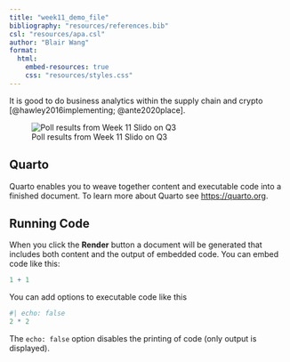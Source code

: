 ```yaml
---
title: "week11_demo_file"
bibliography: "resources/references.bib"
csl: "resources/apa.csl"
author: "Blair Wang"
format:
  html:
    embed-resources: true
    css: "resources/styles.css"
---
```


It is good to do business analytics within the supply chain and crypto [@hawley2016implementing; @ante2020place].


![Poll results from Week 11 Slido on Q3](resources/poll_results.png)




## Quarto

Quarto enables you to weave together content and executable code into a finished document. To learn more about Quarto see <https://quarto.org>.

## Running Code

When you click the **Render** button a document will be generated that includes both content and the output of embedded code. You can embed code like this:

```r
1 + 1
```

You can add options to executable code like this 

```r
#| echo: false
2 * 2
```

The `echo: false` option disables the printing of code (only output is displayed).
